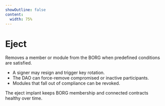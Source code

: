 ```yaml
---
showOutline: false
content:
  width: 75%
---
```


# Eject

Removes a member or module from the BORG when predefined conditions are satisfied.

- A signer may resign and trigger key rotation.
- The DAO can force-remove compromised or inactive participants.
- Modules that fall out of compliance can be revoked.

The eject implant keeps BORG membership and connected contracts healthy over time.

